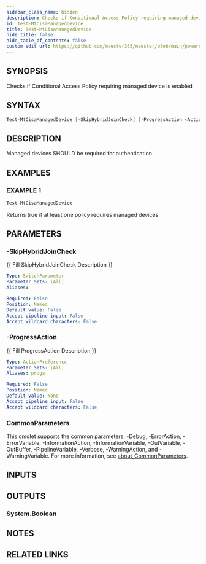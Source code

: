 ```yaml
---
sidebar_class_name: hidden
description: Checks if Conditional Access Policy requiring managed device is enabled
id: Test-MtCisaManagedDevice
title: Test-MtCisaManagedDevice
hide_title: false
hide_table_of_contents: false
custom_edit_url: https://github.com/maester365/maester/blob/main/powershell/public/Test-MtCisaManagedDevice.ps1
---
```


## SYNOPSIS

Checks if Conditional Access Policy requiring managed device is enabled

## SYNTAX

```powershell
Test-MtCisaManagedDevice [-SkipHybridJoinCheck] [-ProgressAction <ActionPreference>] [<CommonParameters>]
```

## DESCRIPTION

Managed devices SHOULD be required for authentication.

## EXAMPLES

### EXAMPLE 1

```powershell
Test-MtCisaManagedDevice
```

Returns true if at least one policy requires managed devices

## PARAMETERS

### -SkipHybridJoinCheck

\{\{ Fill SkipHybridJoinCheck Description \}\}

```yaml
Type: SwitchParameter
Parameter Sets: (All)
Aliases:

Required: False
Position: Named
Default value: False
Accept pipeline input: False
Accept wildcard characters: False
```

### -ProgressAction

\{\{ Fill ProgressAction Description \}\}

```yaml
Type: ActionPreference
Parameter Sets: (All)
Aliases: proga

Required: False
Position: Named
Default value: None
Accept pipeline input: False
Accept wildcard characters: False
```

### CommonParameters

This cmdlet supports the common parameters: -Debug, -ErrorAction, -ErrorVariable, -InformationAction, -InformationVariable, -OutVariable, -OutBuffer, -PipelineVariable, -Verbose, -WarningAction, and -WarningVariable. For more information, see [about_CommonParameters](http://go.microsoft.com/fwlink/?LinkID=113216).

## INPUTS

## OUTPUTS

### System.Boolean

## NOTES

## RELATED LINKS
